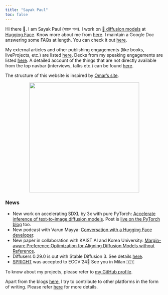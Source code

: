 ```yaml
---
title: "Sayak Paul"
toc: false
---
```


Hi there 👋. I am Sayak Paul (সায়ক পাল). I work on [🧨 diffusion models](https://hf.co/docs/diffusers) at [Hugging Face](https://hf.co). Know more about me
from [here](https://sayak.dev/about). I maintain a Google Doc answering some FAQs at length. You can check it out [here](https://bit.ly/sayak-faqs). 

My external articles and other publishing engagements (like books, liveProjects, etc.) are listed [here](pages/authoring.qmd). Decks
from my speaking engagements are listed [here](pages/talksseminarsworkshops.qmd). A detailed account of the things that are not
directly available from the top navbar (interviews, talks etc.) can be found [here](pages/resources.qmd).

The structure of this website is inspired by [Omar's site](https://osanseviero.github.io/hackerllama/).

<center>
<img src="posts/carted_headshot.jpg" width=350/>
</center>

### News

- New work on accelerating SDXL by 3x with pure PyTorch: [Accelerate inference of text-to-image diffusion models](https://github.com/huggingface/diffusion-fast). Post is [live on the PyTorch blog](https://pytorch.org/blog/accelerating-generative-ai-3/) too. 
- New podcast with Varun Mayya: [Conversation with a Hugging Face developer](https://www.youtube.com/watch?v=IlIhykPDesE).
- New paper in collaboration with KAIST AI and Korea University: [Margin-aware Preference Optimization for Aligning Diffusion Models without Reference](https://mapo-t2i.github.io/).
- Diffusers 0.29.0 is out with Stable Diffusion 3. See details [here](https://huggingface.co/blog/sd3). 
- [SPRIGHT](https://spright-t2i.github.io/) was accepted to ECCV'24🥳 See you in Milan 🇮🇹

To know about my projects, please refer to [my GitHub profile](https://github.com/sayakpaul). 

Apart from the blogs [here](blog.qmd), I try to contribute to other platforms in the form of writing. Please refer [here](https://sayak.dev/authoring)
for more details.
